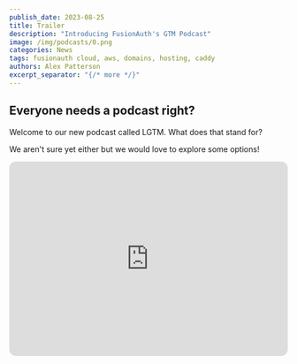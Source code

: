 ```yaml
---
publish_date: 2023-08-25
title: Trailer
description: "Introducing FusionAuth's GTM Podcast"
image: /img/podcasts/0.png
categories: News
tags: fusionauth cloud, aws, domains, hosting, caddy
authors: Alex Patterson
excerpt_separator: "{/* more */}"
---
```

Everyone needs a podcast right?
------------------

Welcome to our new podcast called LGTM. 
What does that stand for?

We aren't sure yet either but we would love to explore some options!

<iframe style="border-radius:12px" src="https://open.spotify.com/embed/episode/2MCVnV2TD5wXr77uS5hHX9?utm_source=generator&theme=0" width="100%" height="352" frameBorder="0" allowfullscreen="" allow="autoplay; clipboard-write; encrypted-media; fullscreen; picture-in-picture" loading="lazy"></iframe>